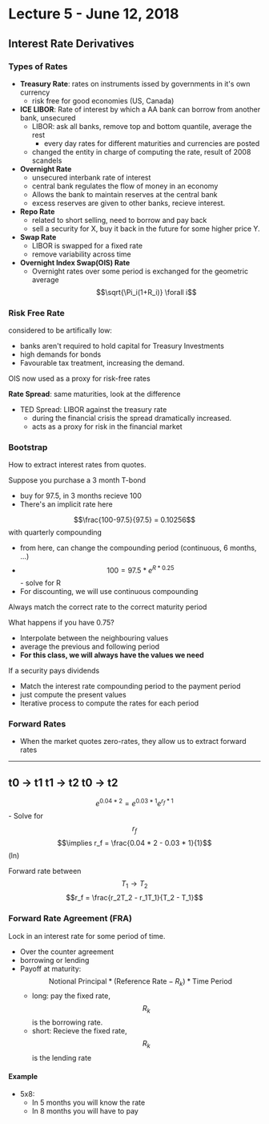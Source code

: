 # Lecture 5 - June 12, 2018

## Interest Rate Derivatives

### Types of Rates
- **Treasury Rate**: rates on instruments issed by governments in it's own currency
  - risk free for good economies (US, Canada)
- **ICE LIBOR**: Rate of interest by which a AA bank can borrow from another bank, unsecured
  - LIBOR: ask all banks, remove top and bottom quantile, average the rest
    - every day rates for different maturities and currencies are posted
  - changed the entity in charge of computing the rate, result of 2008 scandels
- **Overnight Rate**
  - unsecured interbank rate of interest
  - central bank regulates the flow of money in an economy
  - Allows the bank to maintain reserves at the central bank
  - excess reserves are given to other banks, recieve interest.
- **Repo Rate**
  - related to short selling, need to borrow and pay back
  - sell a security for X, buy it back in the future for some higher price Y.
- **Swap Rate**
  - LIBOR is swapped for a fixed rate
  - remove variability across time
- **Overnight Index Swap(OIS) Rate**
  - Overnight rates over some period is exchanged for the geometric average $$\sqrt{\Pi_i(1+R_i)} \forall i$$

### Risk Free Rate

considered to be artifically low:
- banks aren't required to hold capital for Treasury Investments
- high demands for bonds
- Favourable tax treatment, increasing the demand.

OIS now used as a proxy for risk-free rates

**Rate Spread**: same maturities, look at the difference
- TED Spread: LIBOR against the treasury rate
  - during the financial crisis the spread dramatically increased.
  - acts as a proxy for risk in the financial market

### Bootstrap

How to extract interest rates from quotes.

Suppose you purchase a 3 month T-bond
- buy for 97.5, in 3 months recieve 100
- There's an implicit rate here

$$\frac{100-97.5}{97.5} = 0.10256$$ with quarterly compounding
- from here, can change the compounding period (continuous, 6 months, ...)
- $$100 = 97.5*e^{R*0.25}$$ - solve for R
- For discounting, we will use continuous compounding

Always match the correct rate to the correct maturity period

What happens if you have 0.75?
- Interpolate between the neighbouring values
- average the previous and following period
- **For this class, we will always have the values we need**

If a security pays dividends
- Match the interest rate compounding period to the payment period
- just compute the present values
- Iterative process to compute the rates for each period

### Forward Rates
- When the market quotes zero-rates, they allow us to extract forward rates

--------
t0 -> t1
t1 -> t2
t0 -> t2
-------

$$e^{0.04 * 2} = e^{0.03 * 1} e^{r_f * 1}$$ - Solve for $$r_f$$
$$\implies r_f = \frac{0.04 * 2 - 0.03 * 1}{1}$$ (ln)

Forward rate between $$T_1 \rightarrow T_2$$
$$r_f = \frac{r_2T_2 - r_1T_1}{T_2 - T_1}$$

### Forward Rate Agreement (FRA)

Lock in an interest rate for some period of time.
- Over the counter agreement
- borrowing or lending
- Payoff at maturity: $$\text{Notional Principal} * (\text{Reference Rate} - R_k) * \text{Time Period}$$
  - long: pay the fixed rate, $$R_k$$ is the borrowing rate.
  - short: Recieve the fixed rate, $$R_k$$ is the lending rate

#### Example
- 5x8:
  - In 5 months you will know the rate
  - In 8 months you will have to pay


